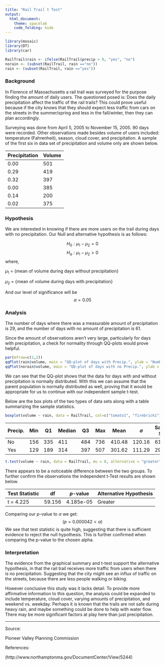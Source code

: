 ```yaml
---
title: "Rail Trail t Test"
output: 
  html_document:
    theme: spacelab
    code_folding: hide
---
```


```r
library(mosaic)
library(DT)
library(car)
```

<!-- Instructions

1. Use the RailTrail dataset in R to come up with a question that can be answered with a t Test. 

2. Establish why the question is interesting and rephrase the question using a statistical "null" and "alternative" hypothesis.

3. Clearly answer your question using statistics. Be sure to compute a p-value and provide supporting numerical and graphical summaries.

For details about the RailTrail dataset type the command:
  > ?RailTrail 
into your Console and study the help file that appears. Also, if you want extra information, browse this document that has images and further details:
http://www.northamptonma.gov/DocumentCenter/View/5244   


Note: you can create "groups" from the data in many ways. For example, you can create a variable in your RailTrail dataset that is called "rain" and has categories of "yes" and "no" with the code:
-->

```r
RailTrail$rain <- ifelse(RailTrail$precip > 0, "yes", "no")
norain <- (subset(RailTrail, rain =="no"))
rain <- (subset(RailTrail, rain =="yes"))
```

### Background

In Florence of Massachusetts a rail trail was surveyed for the purpose finding the amount of daily users. The questioned posed is: Does the daily precipitation affect the traffic of the rail trails? This could prove useful because if the city knows that they should expect less traffic from cars on the streets in the summer/spring and less in the fall/winter, then they can plan accordingly. 

Surveying was done from April 5, 2005 to November 15, 2005. 90 days were recorded. Other observations made besides volume of users included: temperature (Fahrenheit), season, cloud cover, and precipitation. A sample of the first six in data set of precipitation and volume only are shown below. 

|Precipitation |Volume|
|--------------|------|
|0.00          |501   |
|0.29          |419   |
|0.32          |397   |
|0.00          |385   |
|0.14          |200   |
|0.02          |375   | 


### Hypothesis 
 
We are interested in knowing if there are more users on the trail during days with no precipitation. Our Null and alternative hypothesis is as follows:

$$
H_0 : \mu_1 - \mu_2 = 0
$$
$$
H_a : \mu_1 - \mu_2 > 0
$$
where, 

$\mu_1$ = {mean of volume during days without precipitation} 

$\mu_2$ = {mean of volume during days with precipitation} 

And our level of significance will be
$$
\alpha = 0.05
$$

### Analysis

The number of days where there was a measurable amount of precipitation is 29, and the number of days with no amount of precipitation is 61. 

Since the amount of observations aren't very large, particularly for days with precipitation, a check for normality through QQ-plots would prove helpful. 

```r
par(mfrow=c(1,2))
qqPlot(rain$volume, main = "QQ-plot of days with Precip.", ylab = "Number of Rail Trail Users", pch=19)
qqPlot(norain$volume, main = "QQ-plot of days with no Precip.", ylab = "Number of Rail Trail Users", pch=19)

```

We can see that the QQ-plot shows that the data for days with and without precipitation is normally distributed. With this we can assume that the parent population is normally distributed as well, proving that it would be appropriate for us to continue with our independent sample t-test.

Below are the box plots of the two types of data sets along with a table summarizing the sample statistics.  

```r
boxplot(volume ~ rain, data = RailTrail, col=c("tomato1", "firebrick1"), main = "Boxplot of Trail Users", ylab = "Number of Trail Users", names = c("No Precip", "Precip"))
```

|Precip. | Min  | Q1   | Median   | Q3    | Max    | Mean    | $\sigma$ | Sample Size|
|--------|------|------|----------|-------|--------|---------|---------|------------|
|No      |156   | 335  | 411      | 484   | 736    | 410.48  | 120.16  | 61         |
|Yes     | 129  |189   |314       | 397   |507     |301.62   |111.29   | 29         |

```r
t.test(volume ~ rain, data = RailTrail, mu = 0, alternative = "greater", conf.level = 0.95)
```

There appears to be a noticeable difference between the two groups. To further confirm the observations the independent t-Test results are shown below. 


| Test Statistic |  df   |  $p$-value   | Alternative Hypothesis |
|----------------|-------|--------------|-----------------------|
|  t = 4.225     | 59.156|  4.185e-05   |   Greater             |

Comparing our $p$-value to $\alpha$ we get:
$$
(p = 0.000042 < \alpha)
$$
We see that test statistic is quite high, suggesting that there is sufficient evidence to reject the null hypothesis. This is further confirmed when comparing the p-value to the chosen alpha. 


### Interpretation 

The evidence from the graphical summary and t-test support the alternative hypothesis, in that the rail trail receives more traffic from users when there is no precipitation. Suggesting that the city might see an influx of traffic on the streets, because there are less people walking or biking.  

However conclusive this study was it lacks detail. To provide more affirmative information to this question, the analysis could be expanded to include temperature, cloud cover, varying amounts of precipitation, and weekend vs. weekday. Perhaps it is known that the trails are not safe during heavy rain, and maybe something could be done to help with water flow. There may be more significant factors at play here than just precipitation.  


---

Source:

Pioneer Valley Planning Commission

References:

(http://www.northamptonma.gov/DocumentCenter/View/5244)




